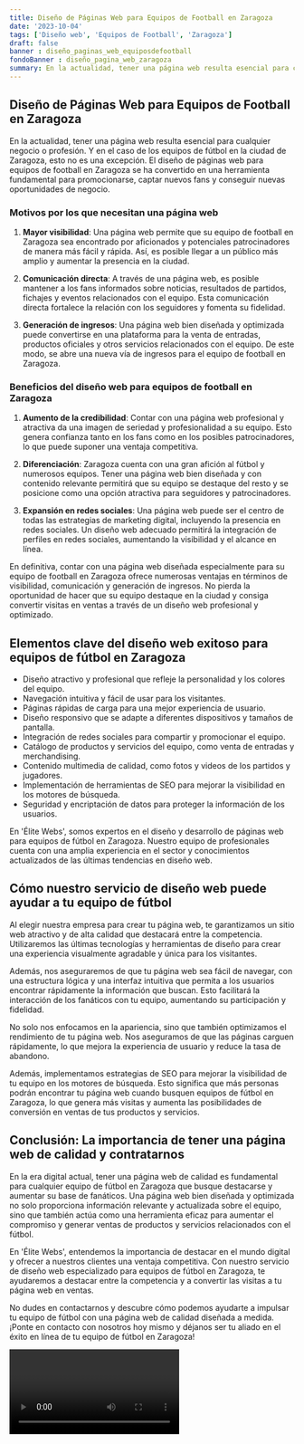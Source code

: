 ```yaml
---
title: Diseño de Páginas Web para Equipos de Football en Zaragoza
date: '2023-10-04'
tags: ['Diseño web', 'Equipos de Football', 'Zaragoza']
draft: false
banner : diseño_paginas_web_equiposdefootball
fondoBanner : diseño_pagina_web_zaragoza
summary: En la actualidad, tener una página web resulta esencial para cualquier negocio o profesión. Y en el caso de los equipos de fútbol en la ciudad de Zaragoza, esto no es una excepción. El diseño de páginas web para equipos de football en Zaragoza se ha convertido en una herramienta fundamental para promocionarse, captar nuevos fans y conseguir nuevas oportunidades de negocio.
---
```


## Diseño de Páginas Web para Equipos de Football en Zaragoza

En la actualidad, tener una página web resulta esencial para cualquier negocio o profesión. Y en el caso de los equipos de fútbol en la ciudad de Zaragoza, esto no es una excepción. El diseño de páginas web para equipos de football en Zaragoza se ha convertido en una herramienta fundamental para promocionarse, captar nuevos fans y conseguir nuevas oportunidades de negocio.

### Motivos por los que necesitan una página web

1. **Mayor visibilidad**: Una página web permite que su equipo de football en Zaragoza sea encontrado por aficionados y potenciales patrocinadores de manera más fácil y rápida. Así, es posible llegar a un público más amplio y aumentar la presencia en la ciudad.

2. **Comunicación directa**: A través de una página web, es posible mantener a los fans informados sobre noticias, resultados de partidos, fichajes y eventos relacionados con el equipo. Esta comunicación directa fortalece la relación con los seguidores y fomenta su fidelidad.

3. **Generación de ingresos**: Una página web bien diseñada y optimizada puede convertirse en una plataforma para la venta de entradas, productos oficiales y otros servicios relacionados con el equipo. De este modo, se abre una nueva vía de ingresos para el equipo de football en Zaragoza.

### Beneficios del diseño web para equipos de football en Zaragoza

1. **Aumento de la credibilidad**: Contar con una página web profesional y atractiva da una imagen de seriedad y profesionalidad a su equipo. Esto genera confianza tanto en los fans como en los posibles patrocinadores, lo que puede suponer una ventaja competitiva.

2. **Diferenciación**: Zaragoza cuenta con una gran afición al fútbol y numerosos equipos. Tener una página web bien diseñada y con contenido relevante permitirá que su equipo se destaque del resto y se posicione como una opción atractiva para seguidores y patrocinadores.

3. **Expansión en redes sociales**: Una página web puede ser el centro de todas las estrategias de marketing digital, incluyendo la presencia en redes sociales. Un diseño web adecuado permitirá la integración de perfiles en redes sociales, aumentando la visibilidad y el alcance en línea.

En definitiva, contar con una página web diseñada especialmente para su equipo de football en Zaragoza ofrece numerosas ventajas en términos de visibilidad, comunicación y generación de ingresos. No pierda la oportunidad de hacer que su equipo destaque en la ciudad y consiga convertir visitas en ventas a través de un diseño web profesional y optimizado.

<GifSeo />

<Cta />

## Elementos clave del diseño web exitoso para equipos de fútbol en Zaragoza

- Diseño atractivo y profesional que refleje la personalidad y los colores del equipo.
- Navegación intuitiva y fácil de usar para los visitantes.
- Páginas rápidas de carga para una mejor experiencia de usuario.
- Diseño responsivo que se adapte a diferentes dispositivos y tamaños de pantalla.
- Integración de redes sociales para compartir y promocionar el equipo.
- Catálogo de productos y servicios del equipo, como venta de entradas y merchandising.
- Contenido multimedia de calidad, como fotos y videos de los partidos y jugadores.
- Implementación de herramientas de SEO para mejorar la visibilidad en los motores de búsqueda.
- Seguridad y encriptación de datos para proteger la información de los usuarios.

En 'Élite Webs', somos expertos en el diseño y desarrollo de páginas web para equipos de fútbol en Zaragoza. Nuestro equipo de profesionales cuenta con una amplia experiencia en el sector y conocimientos actualizados de las últimas tendencias en diseño web.

## Cómo nuestro servicio de diseño web puede ayudar a tu equipo de fútbol

Al elegir nuestra empresa para crear tu página web, te garantizamos un sitio web atractivo y de alta calidad que destacará entre la competencia. Utilizaremos las últimas tecnologías y herramientas de diseño para crear una experiencia visualmente agradable y única para los visitantes.

Además, nos aseguraremos de que tu página web sea fácil de navegar, con una estructura lógica y una interfaz intuitiva que permita a los usuarios encontrar rápidamente la información que buscan. Esto facilitará la interacción de los fanáticos con tu equipo, aumentando su participación y fidelidad.

No solo nos enfocamos en la apariencia, sino que también optimizamos el rendimiento de tu página web. Nos aseguramos de que las páginas carguen rápidamente, lo que mejora la experiencia de usuario y reduce la tasa de abandono.

Además, implementamos estrategias de SEO para mejorar la visibilidad de tu equipo en los motores de búsqueda. Esto significa que más personas podrán encontrar tu página web cuando busquen equipos de fútbol en Zaragoza, lo que genera más visitas y aumenta las posibilidades de conversión en ventas de tus productos y servicios.

## Conclusión: La importancia de tener una página web de calidad y contratarnos

En la era digital actual, tener una página web de calidad es fundamental para cualquier equipo de fútbol en Zaragoza que busque destacarse y aumentar su base de fanáticos. Una página web bien diseñada y optimizada no solo proporciona información relevante y actualizada sobre el equipo, sino que también actúa como una herramienta eficaz para aumentar el compromiso y generar ventas de productos y servicios relacionados con el fútbol.

En 'Élite Webs', entendemos la importancia de destacar en el mundo digital y ofrecer a nuestros clientes una ventaja competitiva. Con nuestro servicio de diseño web especializado para equipos de fútbol en Zaragoza, te ayudaremos a destacar entre la competencia y a convertir las visitas a tu página web en ventas.

No dudes en contactarnos y descubre cómo podemos ayudarte a impulsar tu equipo de fútbol con una página web de calidad diseñada a medida. ¡Ponte en contacto con nosotros hoy mismo y déjanos ser tu aliado en el éxito en línea de tu equipo de fútbol en Zaragoza!

<Video />

<CtaBot job='Equipos de Football' city='Zaragoza'/>

<Gmaps query='Zaragoza+españa+maps' />